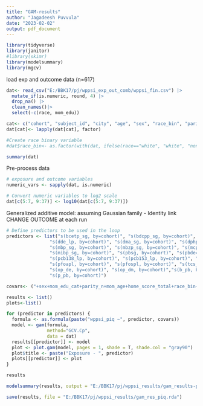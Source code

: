 ```yaml
---
title: "GAM-results"
author: "Jagadeesh Puvvula"
date: "2023-02-02"
output: pdf_document
---
```


```r
library(tidyverse)
library(janitor)
#library(skimr)
library(modelsummary)
library(mgcv)
```


load exp and outcome data (n=617)
```r
dat<- read_csv("E:/BBK17/pj/wppsi_exp_out_comb/wppsi_fin.csv") |>
  mutate_if(is.numeric, round, 4) |>
  drop_na() |>
  clean_names()|>
  select(-c(race, mom_edu))

cat<- c("cohort", "subject_id", "city", "age", "sex", "race_bin", "parity_n", "mom_edu_cat")
dat[cat]<- lapply(dat[cat], factor)

#Create race binary variable
#dat$race_bin<- as.factor(with(dat, ifelse(race=="white", "white", "non_white")))

summary(dat)
```

Pre-process data
```r
# exposure and outcome variables
numeric_vars <- sapply(dat, is.numeric)

# Convert numeric variables to log2 scale
dat[c(5:7, 9:37)] <- log10(dat[c(5:7, 9:37)])
```

Generalized additive model: assuming Gaussian family - Identity link
CHANGE OUTCOME at each run
```r
# Define predictors to be used in the loop
predictors <- list("s(bcetp_sg, by=cohort)", "s(bdcpp_sg, by=cohort)", "s(bpa_sg, by=cohort)", "s(dbup_sg, by=cohort)", 
                "s(dde_lp, by=cohort)", "s(dma_sg, by=cohort)", "s(dphp_sg, by=cohort)", "s(hgsg, by=cohort)", 
                "s(mbp_sg, by=cohort)", "s(mbzp_sg, by=cohort)", "s(mcpp_sg, by=cohort)", "s(mep_sg, by=cohort)",
                "s(mibp_sg, by=cohort)", "s(pbsg, by=cohort)", "s(pbde47_lp, by=cohort)","s(pcb118_lp, by=cohort)",
                "s(pcb138_lp, by=cohort)", "s(pcb153_lp, by=cohort)", "s(pcb180_lp, by=cohort)", "s(pf_hx_spl, by=cohort)",
                "s(pfoapl, by=cohort)", "s(pfospl, by=cohort)", "s(tcs_sg, by=cohort)", "s(dehp, by=cohort)", 
                "s(op_de, by=cohort)", "s(op_dm, by=cohort)","s(b_pb, by=cohort)","s(m_pb, by=cohort)", 
                "s(p_pb, by=cohort)")

covars<- ("+sex+mom_edu_cat+parity_n+mom_age+home_score_total+race_bin+cotinine")

results <- list()
plots<-list()

for (predictor in predictors) {
  formula <- as.formula(paste("wppsi_piq ~", predictor, covars))
  model <- gam(formula,
               method="GCV.Cp",
               data = dat)
  results[[predictor]] <- model
  plot <- plot.gam(model, pages = 1, shade = T, shade.col = "gray90")
  plot$title <- paste("Exposure - ", predictor)
  plots[[predictor]] <- plot
}

results

modelsummary(results, output = "E:/BBK17/pj/wppsi_results/gam_results-piq.csv")

save(results, file = "E:/BBK17/pj/wppsi_results/gam_res_piq.rda")
```
